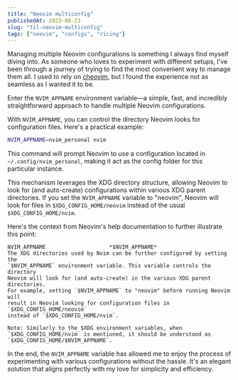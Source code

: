 ```yaml
---
title: "Neovim multiconfig"
publishedAt: 2023-08-23
slug: "til-neovim-multiconfig"
tags: ["neovim", "configs", "ricing"]
---
```


Managing multiple Neovim configurations is something I always find myself diving into. As someone who loves to experiment with different setups, I've been through a journey of trying to find the most convenient way to manage them all. I used to rely on [cheovim](https://github.com/NTBBloodbath/cheovim), but I found the experience not as seamless as I wanted it to be.

Enter the `NVIM_APPNAME` environment variable—a simple, fast, and incredibly straightforward approach to handle multiple Neovim configurations.

With `NVIM_APPNAME`, you can control the directory Neovim looks for configuration files. Here's a practical example:

```bash
NVIM_APPNAME=nvim_personal nvim
```

This command will prompt Neovim to use a configuration located in `~/.config/nvim_personal`, making it act as the config folder for this particular instance.

This mechanism leverages the XDG directory structure, allowing Neovim to look for (and auto-create) configurations within various XDG parent directories. If you set the `NVIM_APPNAME` variable to "neovim", Neovim will look for files in `$XDG_CONFIG_HOME/neovim` instead of the usual `$XDG_CONFIG_HOME/nvim`.

Here's the context from Neovim's help documentation to further illustrate this point:

```man
NVIM_APPNAME					*$NVIM_APPNAME*
The XDG directories used by Nvim can be further configured by setting the
`$NVIM_APPNAME` environment variable. This variable controls the directory
Neovim will look for (and auto-create) in the various XDG parent directories.
For example, setting `$NVIM_APPNAME` to "neovim" before running Neovim will
result in Neovim looking for configuration files in `$XDG_CONFIG_HOME/neovim`
instead of `$XDG_CONFIG_HOME/nvim`.

Note: Similarly to the $XDG environment variables, when
`$XDG_CONFIG_HOME/nvim` is mentioned, it should be understood as
`$XDG_CONFIG_HOME/$NVIM_APPNAME`.
```

In the end, the `NVIM_APPNAME` variable has allowed me to enjoy the process of experimenting with various configurations without the hassle. It's an elegant solution that aligns perfectly with my love for simplicity and efficiency.
